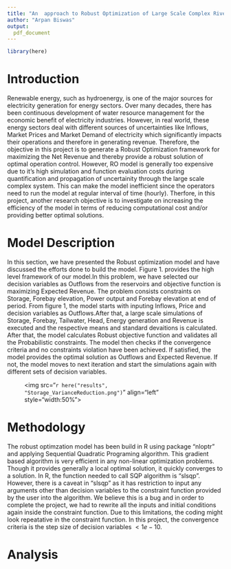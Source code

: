 ```yaml
---
title: "An  approach to Robust Optimization of Large Scale Complex River System"
author: "Arpan Biswas"
output:
  pdf_document
---
```

```r
library(here)
```

# Introduction 

Renewable energy, such as hydroenergy, is one of the major sources for electricity generation for energy sectors. Over many decades, there has been continuous development of water resource management for the economic benefit of electricity industries. However, in real world, these energy sectors deal with different sources of uncertainties like Inflows, Market Prices and Market Demand of electricity which significantly impacts their operations and therefore in generating revenue. Therefore, the objective in this project is to generate a Robust Optimization framework for maximizing the Net Revenue and thereby provide a robust solution of optimal operation control. However, RO model is generally too expensive due to it's high simulation and function evaluation costs during quantification and propagation of uncertainity through the large scale complex system. This can make the model inefficient since the operators need to run the model at regular interval of time (hourly). Therfore, in this project, another research objective is to investigate on increasing the efficiency of the model in terms of reducing computational cost and/or providing better optimal solutions.

# Model Description

In this section, we have presented the Robust optimization model and have discussed the efforts done to build the model. Figure 1. provides the high level framework of our model.In this problem, we have selected our decision variables as Outflows from the reservoirs and objective function is maximizing Expected Revenue. The problem consists constraints on Storage, Forebay elevation, Power output and Forebay elevation at end of period. From figure 1, the model starts with inputing Inflows, Price and decision variables as Outflows.After that, a large scale simulations of Storage, Forebay, Tailwater, Head, Energy generation and Revenue is executed and the respective means and standard devaitions is calculated. After that, the model calculates Robust objective function and validates all the Probabilistic constraints. The model then checks if the convergence criteria and no constraints violation have been achieved. If satisfied, the model provides the optimal solution as Outflows and Expected Revenue. If not, the model moves to next iteration and start the simulations again with different sets of decision variables. 

<figure>
  <img src="`r here("results", "Storage_VarianceReduction.png")`" align="left" style="width:50%">
</figure>

# Methodology

The robust optimzation model has been build in R using package "nloptr" and applying Sequential Quadratic Programing algorithm. This gradient based algorithm is very efficient in any non-linear optimization problems. Though it provides generally a local optimal solution, it quickly converges to a solution. In R, the function needed to call SQP algorithm is "slsqp". However, there is a caveat in "slsqp" as it has restriction to input any arguments other than decision variables to the constraint function provided by the user into the algorithm. We believe this is a bug and in order to complete the project, we had to rewrite all the inputs and initial conditions again inside the constraint function. Due to this limitations, the coding might look repeatative in the constraint function. In this project, the convergence criteria is the step size of decision variables $< 1e-10$. 

# Analysis 